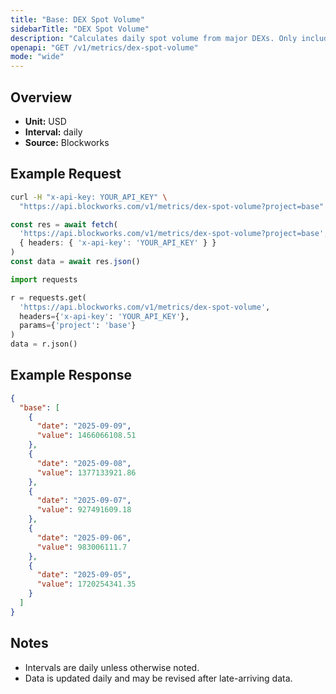 ```yaml
---
title: "Base: DEX Spot Volume"
sidebarTitle: "DEX Spot Volume"
description: "Calculates daily spot volume from major DEXs. Only includes volumes from fee-paying liquidity pools"
openapi: "GET /v1/metrics/dex-spot-volume"
mode: "wide"
---
```


## Overview

- **Unit:** USD
- **Interval:** daily
- **Source:** Blockworks

## Example Request

<CodeGroup>

```bash cURL
curl -H "x-api-key: YOUR_API_KEY" \
  "https://api.blockworks.com/v1/metrics/dex-spot-volume?project=base"
```

```typescript TypeScript
const res = await fetch(
  'https://api.blockworks.com/v1/metrics/dex-spot-volume?project=base',
  { headers: { 'x-api-key': 'YOUR_API_KEY' } }
)
const data = await res.json()
```

```python Python
import requests

r = requests.get(
  'https://api.blockworks.com/v1/metrics/dex-spot-volume',
  headers={'x-api-key': 'YOUR_API_KEY'},
  params={'project': 'base'}
)
data = r.json()
```

</CodeGroup>

## Example Response

```json
{
  "base": [
    {
      "date": "2025-09-09",
      "value": 1466066108.51
    },
    {
      "date": "2025-09-08",
      "value": 1377133921.86
    },
    {
      "date": "2025-09-07",
      "value": 927491609.18
    },
    {
      "date": "2025-09-06",
      "value": 983006111.7
    },
    {
      "date": "2025-09-05",
      "value": 1720254341.35
    }
  ]
}
```

## Notes
- Intervals are daily unless otherwise noted.
- Data is updated daily and may be revised after late-arriving data.